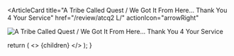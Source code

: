 <ArticleCard
  title="A Tribe Called Quest / We Got It From Here... Thank You 4 Your Service"
  href="/review/atcq2
L/"
  actionIcon="arrowRight"
>

![A Tribe Called Quest / We Got It From Here... Thank You 4 Your Service](../../images/cd/atcq2L.jpg) 

</ArticleCard>

  return (
    <>
      {children}
    </>
  );
}
